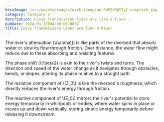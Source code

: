```yaml
---
heroImage: /src/assets/images/mark-thompson-PmPZkRQYTyI-unsplash.jpg
category: Category 2
description: Lossy transmission lines are like a river...
pubDate: 2024-03-27T04:00:00.000Z
title: Lossy Transmission Lines are like a River
---
```


The river's attenuation (\\(\alpha\\)) is like parts of the riverbed that absorb water or slow its flow through friction. Over distance, the water flow might reduce due to these absorbing and resisting features.

The phase shift (\\(\beta\\)) is akin to the river's twists and turns. The direction and speed of the water change as it navigates through obstacles, bends, or slopes, altering its phase relative to a straight path.

The resistive component of \\(Z\_0\\) is like the riverbed's roughness, which directly reduces the river's energy through friction.

The reactive component of \\(Z\_0\\) mirrors the river's potential to store energy temporarily in whirlpools or eddies, where water spins in place or moves up and down vertically, storing kinetic energy temporarily before releasing it downstream.
